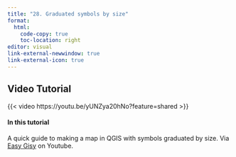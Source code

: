 ```yaml
---
title: "28. Graduated symbols by size"
format:
  html:
    code-copy: true
    toc-location: right
editor: visual
link-external-newwindow: true
link-external-icon: true
---
```


## Video Tutorial

{{< video https://youtu.be/yUNZya20hNo?feature=shared >}}

#### In this tutorial

A quick guide to making a map in QGIS with symbols graduated by size. Via [Easy Gisy](https://www.youtube.com/@easygisy) on Youtube.
